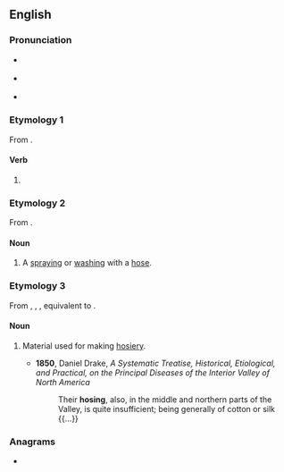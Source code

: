 ==English==

===Pronunciation===
* {{a|RP}} {{IPA|/ˈhəʊzɪŋ/|lang=en}}
* {{a|GA}} {{IPA|/ˈhoʊzɪŋ/|lang=en}}
* {{rhymes|əʊzɪŋ|lang=en}}

===Etymology 1===
From {{suffix|en|hose|ing|pos2=present participle ending}}.

====Verb====
{{head|en|present participle}}

# {{present participle of|hose|lang=en|nocat=1}}

===Etymology 2===
From {{suffix|en|hose|ing|pos2=gerund ending}}.

====Noun====
{{en-noun}}

# A [[spray]]ing or [[wash]]ing with a [[hose]].

===Etymology 3===
From {{inh|en|enm|hosinge}}, {{m|enm|hosiinge}}, {{m|enm|hosiynge}}, equivalent to {{suffix|en|hose|ing}}.

====Noun====
{{en-noun|?}}

# {{lb|en|archaic}} Material used for making [[hosiery]].
#* '''1850''', Daniel Drake, ''A Systematic Treatise, Historical, Etiological, and Practical, on the Principal Diseases of the Interior Valley of North America''
#*: Their '''hosing''', also, in the middle and northern parts of the Valley, is quite insufficient; being generally of cotton or silk {{...}}

===Anagrams===
* {{anagrams|en|Higson|hongis}}